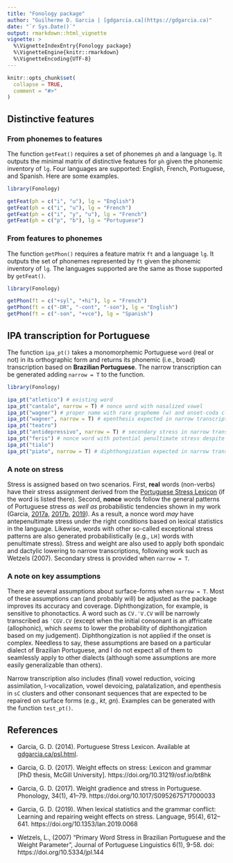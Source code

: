 ```yaml
---
title: "Fonology package"
author: "Guilherme D. Garcia | [gdgarcia.ca](https://gdgarcia.ca)"
date: "`r Sys.Date()`"
output: rmarkdown::html_vignette
vignette: >
  %\VignetteIndexEntry{Fonology package}
  %\VignetteEngine{knitr::rmarkdown}
  %\VignetteEncoding{UTF-8}
---
```


```r
knitr::opts_chunk$set(
  collapse = TRUE,
  comment = "#>"
)
```

## Distinctive features

### From phonemes to features

The function `getFeat()` requires a set of phonemes `ph` and a language `lg`. It outputs the minimal matrix of distinctive features for `ph` given the phonemic inventory of `lg`. Four languages are supported: English, French, Portuguese, and Spanish. Here are some examples.

```r
library(Fonology)

getFeat(ph = c("i", "u"), lg = "English")
getFeat(ph = c("i", "u"), lg = "French")
getFeat(ph = c("i", "y", "u"), lg = "French")
getFeat(ph = c("p", "b"), lg = "Portuguese")

```

### From features to phonemes

The function `getPhon()` requires a feature matrix `ft` and a language `lg`. It outputs the set of phonemes represented by `ft` given the phonemic inventory of `lg`. The languages supported are the same as those supported by `getFeat()`.

```r
library(Fonology)

getPhon(ft = c("+syl", "+hi"), lg = "French")
getPhon(ft = c("-DR", "-cont", "-son"), lg = "English")
getPhon(ft = c("-son", "+vce"), lg = "Spanish")

```


## IPA transcription for Portuguese

The function `ipa_pt()` takes a monomorphemic Portuguese `word` (real or not) in its orthographic form and returns its phonemic (i.e., broad) transcription based on **Brazilian Portuguese**. The narrow transcription can be generated adding `narrow = T` to the function. 

```r
library(Fonology)

ipa_pt("atletico") # existing word
ipa_pt("cantalo", narrow = T) # nonce word with nasalized vowel
ipa_pt("wagner") # proper name with rare grapheme (w) and onset-coda cluster (g-n)
ipa_pt("wagner", narrow = T) # epenthesis expected in narrow transcription
ipa_pt("teatro")
ipa_pt("antidepressivo", narrow = T) # secondary stress in narrow transcription
ipa_pt("feris") # nonce word with potential penultimate stress despite final syllable
ipa_pt("tialo")
ipa_pt("piato", narrow = T) # diphthongization expected in narrow transcription

```

### A note on stress

Stress is assigned based on two scenarios. First, **real** words (non-verbs) have their stress assignment derived from the [Portuguese Stress Lexicon](https://gdgarcia.ca/psl.html) (if the word is listed there). Second, **nonce** words follow the general patterns of Portuguese stress *as well as* probabilistic tendencies shown in my work (Garcia, [2017a](https://gdgarcia.ca/thesis.html), [2017b](https://gdgarcia.ca/garcia_phon_2017.html), [2019](https://gdgarcia.ca/garcia_lg_2019.html)). As a result, a nonce word *may* have antepenultimate stress under the right conditions based on lexical statistics in the language. Likewise, words with other so-called exceptional stress patterns are also generated probabilistically (e.g., `LH]` words with penultimate stress). Stress and weight are also used to apply both spondaic and dactylic lowering to narrow transcriptions, following work such as Wetzels (2007). Secondary stress is provided when `narrow = T`.

### A note on key assumptions

There are several assumptions about surface-forms when `narrow = T`. Most of these assumptions can (and probably will) be adjusted as the package improves its accuracy and coverage. Diphthongization, for example, is sensitive to phonotactics. A word such as `CV.ˈV.CV` will be narrowly transcribed as `ˈCGV.CV` (except when the initial consonant is an affricate (allophonic), which *seems* to lower the probability of diphthongization based on my judgement). Diphthongization is not applied if the onset is complex. Needless to say, these assumptions are based on a particular dialect of Brazilian Portuguese, and I do not expect all of them to seamlessly apply to other dialects (although some assumptions are more easily generalizable than others).

Narrow transcription also includes (final) vowel reduction, voicing assimilation, l-vocalization, vowel devoicing, palatalization, and epenthesis in `sC` clusters and other consonant sequences that are expected to be repaired on surface forms (e.g., *kt*, *gn*). Examples can be generated with the function `test_pt()`.

## References

- Garcia, G. D. (2014). Portuguese Stress Lexicon. Available at [gdgarcia.ca/psl.html](https://gdgarcia.ca/psl.html).

- Garcia, G. D. (2017). Weight effects on stress: Lexicon and grammar [PhD thesis, McGill University]. https://doi.org/10.31219/osf.io/bt8hk

- Garcia, G. D. (2017). Weight gradience and stress in Portuguese. Phonology, 34(1), 41–79. https://doi.org/10.1017/S0952675717000033

- Garcia, G. D. (2019). When lexical statistics and the grammar conflict: Learning and repairing weight effects on stress. Language, 95(4), 612–641. https://doi.org/10.1353/lan.2019.0068

- Wetzels, L., (2007) “Primary Word Stress in Brazilian Portuguese and the Weight Parameter”, Journal of Portuguese Linguistics 6(1), 9-58. doi: https://doi.org/10.5334/jpl.144


